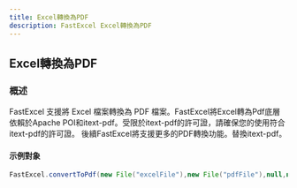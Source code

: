 ```yaml
---
title: Excel轉換為PDF
description: FastExcel Excel轉換為PDF
---
```


## Excel轉換為PDF

### 概述
FastExcel 支援將 Excel 檔案轉換為 PDF 檔案。FastExcel將Excel轉為Pdf底層依賴於Apache POI和itext-pdf。受限於itext-pdf的許可證，請確保您的使用符合itext-pdf的許可證。
後續FastExcel將支援更多的PDF轉換功能。替換itext-pdf。

#### 示例對象
```java
FastExcel.convertToPdf(new File("excelFile"),new File("pdfFile"),null,null);
```